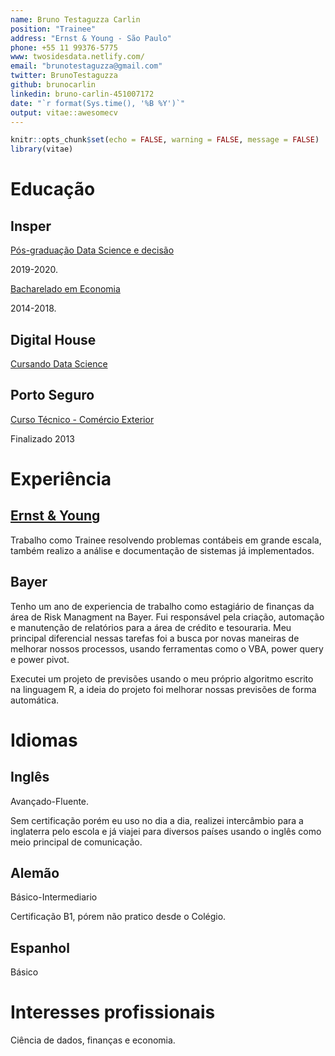 ```yaml
---
name: Bruno Testaguzza Carlin
position: "Trainee"
address: "Ernst & Young - São Paulo"
phone: +55 11 99376-5775
www: twosidesdata.netlify.com/
email: "brunotestaguzza@gmail.com"
twitter: BrunoTestaguzza
github: brunocarlin
linkedin: bruno-carlin-451007172
date: "`r format(Sys.time(), '%B %Y')`"
output: vitae::awesomecv
---
```


```r
knitr::opts_chunk$set(echo = FALSE, warning = FALSE, message = FALSE)
library(vitae)
```

# Educação

## Insper

[Pós-graduação Data Science e decisão](https://www.insper.edu.br/pos-graduacao/programas-avancados/programa-avancado-em-data-science-e-decisao/)

2019-2020.

[Bacharelado em Economia](https://www.insper.edu.br/graduacao/economia/)

2014-2018.

## Digital House

[Cursando Data Science](https://br.digitalhouse.com/curso/data-science/)

## Porto Seguro

[Curso Técnico - Comércio Exterior](https://www.portoseguro.org.br/conteudo/detalhe/currculo-brasileiro/ensino-mdio-comrcio-exterior)

Finalizado 2013

# Experiência

## [Ernst & Young](https://www.ey.com/br/pt/services/assurance/financial-accounting-advisory-services)

Trabalho como Trainee resolvendo problemas contábeis em grande escala, também realizo a análise e documentação de sistemas já implementados.

## Bayer

Tenho um ano de experiencia de trabalho como estagiário de finanças da área de Risk Managment na Bayer. Fui responsável pela criação, automação e manutenção de relatórios para a área de crédito e tesouraria. Meu principal diferencial nessas tarefas foi a busca por novas maneiras de melhorar nossos processos, usando ferramentas como o VBA, power query e power pivot.

Executei um projeto de previsões usando o meu próprio algoritmo escrito na linguagem R, a ideia do projeto foi melhorar nossas previsões de forma automática.

# Idiomas

## Inglês

Avançado-Fluente.

Sem certificação porém eu uso no dia a dia, realizei intercâmbio para a inglaterra pelo escola e já viajei para diversos países usando o inglês como meio principal de comunicação.

## Alemão

Básico-Intermediario

Certificação B1, pórem não pratico desde o Colégio.

## Espanhol

Básico

# Interesses profissionais

Ciência de dados, finanças e economia.